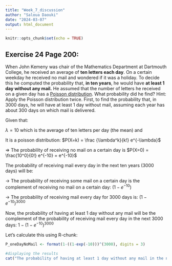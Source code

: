 ```yaml
---
title: "Week_7_discussion"
author: "Saloua Daouki"
date: "2024-03-07"
output: html_document
---
```


```r
knitr::opts_chunk$set(echo = TRUE)
```

## Exercise 24 Page 200:

When John Kemeny was chair of the Mathematics Department at Dartmouth College, he received an average of **ten letters each day**. On a certain weekday he received no mail and wondered if it was a holiday. To decide this he computed the probability that, **in ten years**, he would have **at least 1 day without any mail.** He assumed that the number of letters he received on a given day has a [Poisson distribution]{.underline}. What probability did he find? Hint: Apply the Poisson distribution twice. First, to find the probability that, in 3000 days, he will have at least 1 day without mail, assuming each year has about 300 days on which mail is delivered.

Given that:

$\lambda = 10$ which is the average of ten letters per day (the mean) and

It is a poisson distribution: $P(X=k) = \frac {\lambda^k}{k!} e^{-\lambda}$

$\Rightarrow$ The probability of receiving no mail on a certain day is $P(X=0) = \frac{10^0}{0!} e^{-10} = e^{-10}$

The probability of receiving mail every day in the next ten years (3000 days) will be:

$\rightarrow$ The probability of receiving some mail on a certain day is the complement of receiving no mail on a certain day: $(1-e^{-10})$

$\rightarrow$ The probability of receiving mail every day for 3000 days is: $(1-e^{-10})^{3000}$

Now, the probability of having at least 1 day without any mail will be the complement of the probability of receiving mail every day in the next 3000 days: $1-(1-e^{-10})^{3000}$

Let's calculate this using R-chunk:
```r
P_oneDayNoMail <- format(1-((1-exp(-10)))^(3000), digits = 3)

#displaying the results
cat("The probability of having at least 1 day without any mail in the next 10 years is  ", P_oneDayNoMail)
```

